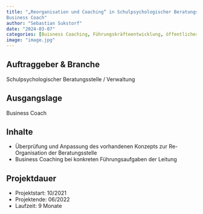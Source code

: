 ```yaml
---
title: "„Reorganisation und Coaching“ in Schulpsychologischer Beratungsstelle / Verwaltung,
Business Coach"
author: "Sebastian Sukstorf"
date: "2024-03-07"
categories: [Buisness Coaching, Führungskräfteentwicklung, öffentlicher Dienst, Verwaltung]
image: "image.jpg"
---
```


## Auftraggeber & Branche

Schulpsychologischer Beratungsstelle / Verwaltung

## Ausgangslage

Business Coach 

## Inhalte

* Überprüfung und Anpassung des vorhandenen Konzepts zur Re-Organisation der Beratungsstelle
* Business Coaching bei konkreten Führungsaufgaben der Leitung

## Projektdauer

- Projektstart: 10/2021
- Projektende: 06/2022
- Laufzeit: 9 Monate
